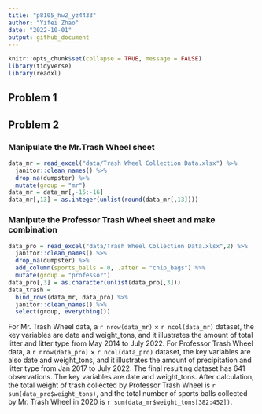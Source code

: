 ```yaml
---
title: "p8105_hw2_yz4433"
author: "Yifei Zhao"
date: "2022-10-01"
output: github_document
---
```


```r
knitr::opts_chunk$set(collapse = TRUE, message = FALSE)
library(tidyverse)
library(readxl)
```

## Problem 1

## Problem 2
### Manipulate the Mr.Trash Wheel sheet
```r
data_mr = read_excel("data/Trash Wheel Collection Data.xlsx") %>% 
  janitor::clean_names() %>% 
  drop_na(dumpster) %>% 
  mutate(group = "mr")
data_mr = data_mr[,-15:-16]
data_mr[,13] = as.integer(unlist(round(data_mr[,13])))
```

### Manipute the Professor Trash Wheel sheet and make combination
```r
data_pro = read_excel("data/Trash Wheel Collection Data.xlsx",2) %>% 
  janitor::clean_names() %>% 
  drop_na(dumpster) %>% 
  add_column(sports_balls = 0, .after = "chip_bags") %>% 
  mutate(group = "professor")
data_pro[,3] = as.character(unlist(data_pro[,3]))
data_trash =
  bind_rows(data_mr, data_pro) %>%
  janitor::clean_names() %>%
  select(group, everything())
```
For Mr. Trash Wheel data, a `r nrow(data_mr)` $\times$ `r ncol(data_mr)` dataset, the key variables are date and weight_tons, and it illustrates the amount of total litter and litter type from May 2014 to July 2022. For Professor Trash Wheel data, a `r nrow(data_pro)` $\times$ `r ncol(data_pro)` dataset, the key variables are also date and weight_tons, and it illustrates the amount of  precipitation and litter type from Jan 2017 to July 2022. The final resulting dataset has 641 observations. The key variables are date and weight_tons. After calculation, the total weight of trash collected by Professor Trash Wheel is `r sum(data_pro$weight_tons)`, and the total number of sports balls collected by Mr. Trash Wheel in 2020 is `r sum(data_mr$weight_tons[382:452])`.